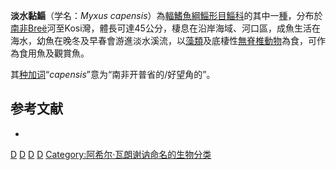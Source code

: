 {{Speciesbox 
| status = LC
| status_system = IUCN3.1
| taxon = Myxus capensis 
| authority = [[Achille_Valenciennes|Valenciennes]], 1836
| synonyms = *''Mugil capensis''<br /><small>Valenciennes, 1836</small>
*''Mugil euronotus''<br /><small>Smith, 1846</small>
}}
'''淡水黏鯔'''（学名：''Myxus capensis ''）為[[輻鰭魚綱|輻鰭魚綱]][[鯔形目|鯔形目]][[鯔科|鯔科]]的其中一[[種|種]]，分布於[[南非|南非]]Breë河至Kosi灣，體長可達45公分，棲息在沿岸海域、河口區，成魚生活在海水，幼魚在晚冬及早春會游進淡水溪流，以[[藻類|藻類]]及底棲性[[無脊椎動物|無脊椎動物]]為食，可作為食用魚及觀賞魚。

其[[种加词|种加词]]“''capensis''”意为“南非开普省的/好望角的”。

== 参考文献 ==
{{reflist}}
*{{FishBase_species|genus=Myxus|species=capensis|year=2012|month=7}}

{{Taxonbar|from=Q309221}}

[[Category:食用魚|D]]
[[Category:觀賞魚|D]]
[[Category:黏鯔屬|D]]
[[Category:1836年描述的魚類|D]]
[[Category:阿希尔·瓦朗谢讷命名的生物分类|Category:阿希尔·瓦朗谢讷命名的生物分类]]